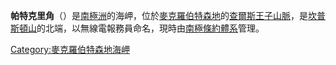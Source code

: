 {{unreferenced|time=2013-10-27T08:50:49+00:00}}
{{coord|73|28|S|66|51|E|display=title}}

'''帕特克里角'''（{{lang-en|Patrick Point}}）是[[南極洲|南極洲]]的海岬，位於[[麥克羅伯特森地|麥克羅伯特森地]]的[[查爾斯王子山脈|查爾斯王子山脈]]，是[[坎普斯頓山|坎普斯頓山]]的北端，以無線電報務員命名，現時由[[南極條約體系|南極條約體系]]管理。

{{DEFAULTSORT:Patrick Point}}
[[Category:麥克羅伯特森地海岬|Category:麥克羅伯特森地海岬]]


{{MacRobertsonLand-geo-stub}}
